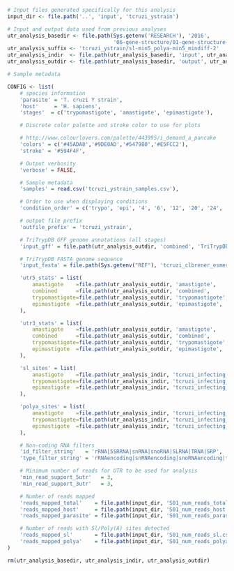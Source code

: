 ```r
# Input files generated specifically for this analysis
input_dir <- file.path('..', 'input', 'tcruzi_ystrain')

# Input and output data used from previous analyses
utr_analysis_basedir <- file.path(Sys.getenv('RESEARCH'), '2016',
                                  '06-gene-structure/01-gene-structure-determination')
utr_analysis_suffix <- 'tcruzi_ystrain/sl-min5_polya-min5_mindiff-2'
utr_analysis_indir  <- file.path(utr_analysis_basedir, 'input', utr_analysis_suffix)
utr_analysis_outdir <- file.path(utr_analysis_basedir, 'output', utr_analysis_suffix)

# Sample metadata

CONFIG <- list(
    # species information
    'parasite' = 'T. cruzi Y strain',
    'host'     = 'H. sapiens',
    'stages'  = c('trypomastigote', 'amastigote', 'epimastigote'),

    # Discrete color palette and stroke color to use for plots

    # http://www.colourlovers.com/palette/443995/i_demand_a_pancake
    'colors' = c('#45ADA8','#9DE0AD','#547980','#E5FCC2'),
    'stroke' = '#594F4F',

    # Output verbosity
    'verbose' = FALSE,

    # Sample metadata
    'samples' = read.csv('tcruzi_ystrain_samples.csv'),

    # Order to use when displaying conditions
    'condition_order' = c('trypo', 'epi', '4', '6', '12', '20', '24', '48', '72'),

    # output file prefix
    'outfile_prefix' = 'tcruzi_ystrain',

    # TriTrypDB GFF genome annotations (all stages)
    'input_gff' = file.path(utr_analysis_outdir, 'combined', 'TriTrypDB-28_TcruziCLBrenerEsmeraldo-like-with-utrs.gff'),

    # TriTrypDB FASTA genome sequence
    'input_fasta' = file.path(Sys.getenv("REF"), 'tcruzi_clbrener_esmeraldo-like/genome/'),

    'utr5_stats' = list(
        amastigote    =file.path(utr_analysis_outdir, 'amastigote',     '5utr_stats.csv'),
        combined      =file.path(utr_analysis_outdir, 'combined',       '5utr_stats.csv'),
        trypomastigote=file.path(utr_analysis_outdir, 'trypomastigote', '5utr_stats.csv'),
        epimastigote  =file.path(utr_analysis_outdir, 'epimastigote',   '5utr_stats.csv')
    ),

    'utr3_stats' = list(
        amastigote    =file.path(utr_analysis_outdir, 'amastigote',     '3utr_stats.csv'),
        combined      =file.path(utr_analysis_outdir, 'combined',       '3utr_stats.csv'),
        trypomastigote=file.path(utr_analysis_outdir, 'trypomastigote', '3utr_stats.csv'),
        epimastigote  =file.path(utr_analysis_outdir, 'epimastigote',   '3utr_stats.csv')
    ),

    'sl_sites' = list(
        amastigote    =file.path(utr_analysis_indir, 'tcruzi_infecting_hsapiens_amastigote_sl_sorted.gff.gz'),
        trypomastigote=file.path(utr_analysis_indir, 'tcruzi_infecting_hsapiens_trypomastigote_sl_sorted.gff.gz'),
        epimastigote  =file.path(utr_analysis_indir, 'tcruzi_infecting_hsapiens_epimastigote_sl_sorted.gff.gz')
    ),

    'polya_sites' = list(
        amastigote    =file.path(utr_analysis_indir, 'tcruzi_infecting_hsapiens_amastigote_polya_sorted.gff.gz'),
        trypomastigote=file.path(utr_analysis_indir, 'tcruzi_infecting_hsapiens_trypomastigote_polya_sorted.gff.gz'),
        epimastigote  =file.path(utr_analysis_indir, 'tcruzi_infecting_hsapiens_epimastigote_polya_sorted.gff.gz')
    ),

    # Non-coding RNA filters
    'id_filter_string'   = 'rRNA|5SRRNA|snRNA|snoRNA|SLRNA|TRNA|SRP',
    'type_filter_string' = 'rRNAencoding|snRNAencoding|snoRNAencoding|tRNAencoding',

    # Minimum number of reads for UTR to be used for analysis
    'min_read_support_5utr'   = 3,
    'min_read_support_3utr'   = 3,

    # Number of reads mapped
    'reads_mapped_total'    = file.path(input_dir, 'S01_num_reads_total.csv'),
    'reads_mapped_host'     = file.path(input_dir, 'S01_num_reads_host.csv'),
    'reads_mapped_parasite' = file.path(input_dir, 'S01_num_reads_parasite.csv'),

    # Number of reads with Sl/Poly(A) sites detected
    'reads_mapped_sl'       = file.path(input_dir, 'S01_num_reads_sl.csv'),
    'reads_mapped_polya'    = file.path(input_dir, 'S01_num_reads_polya.csv')
)

rm(utr_analysis_basedir, utr_analysis_indir, utr_analysis_outdir)
```
